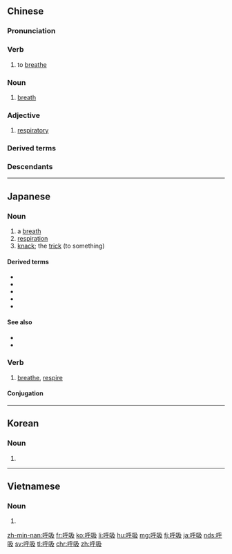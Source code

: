 ==Chinese==
{{zh-forms|to breathe out|to breathe in}}
{{zh-wp}}

===Pronunciation===
{{zh-pron
|m=hūxī
|c=fu1 kap1
|h=pfs=fû-khip
|md=hù-ngék
|mn=ho͘-khip
|w=1hu xiq
|mc=y
|oc=y
|ma=Zh-huxi.ogg
|cat=v,n
}}

===Verb===
{{zh-verb}}

# to [[breathe]]

===Noun===
{{zh-noun}}

# [[breath]]

===Adjective===
{{zh-adj}}

# {{lb|zh|attributive}} [[respiratory]]
#: {{zh-x|呼吸 器官|'''respiratory''' organ}}

===Derived terms===
{{zh-der|呼吸道|呼吸窘迫|呼吸困難|呼吸器|呼吸相通|呼吸系統|呼吸與共|呼吸作用|人工呼吸|深呼吸|睡眠呼吸暫停}}

===Descendants===
{{CJKV||こきゅう|호흡|hô hấp}}

{{zh-cat|Elementary|Antonymous}}

----

==Japanese==
{{ja-kanjitab|こ|きゅう|yomi=on}}

===Noun===
{{ja-noun|こきゅう}}

# a [[breath]]
# [[respiration]]
# [[knack]]; the [[trick]] (to something)

====Derived terms====
* {{ja-r|深呼吸|しんこきゅう}}
* {{ja-r|呼吸音|こきゅうおん}}
* {{ja-r|過呼吸|かこきゅう}}
* {{ja-r|呼吸困難|こきゅう こんなん}}
* {{ja-r|呼吸器|こきゅうき}}

====See also====
* {{ja-r|吐く|はく}}
* {{ja-r|息|いき}}

===Verb===
{{ja-verb-suru|こきゅう}}

# [[breathe]], [[respire]]

====Conjugation====
{{ja-suru|こきゅう}}

----

==Korean==
{{ko-hanjatab}}

===Noun===
{{ko-noun|hj|hangeul=호흡}}

# {{hanja form of|호흡|[[breath]]}}

----

==Vietnamese==
{{vi-hantutab}}

===Noun===
{{vi-hantu}}

# {{han tu form of|hô hấp|to [[breathe]]}}

[[zh-min-nan:呼吸]]
[[fr:呼吸]]
[[ko:呼吸]]
[[li:呼吸]]
[[hu:呼吸]]
[[mg:呼吸]]
[[fj:呼吸]]
[[ja:呼吸]]
[[nds:呼吸]]
[[sv:呼吸]]
[[tl:呼吸]]
[[chr:呼吸]]
[[zh:呼吸]]